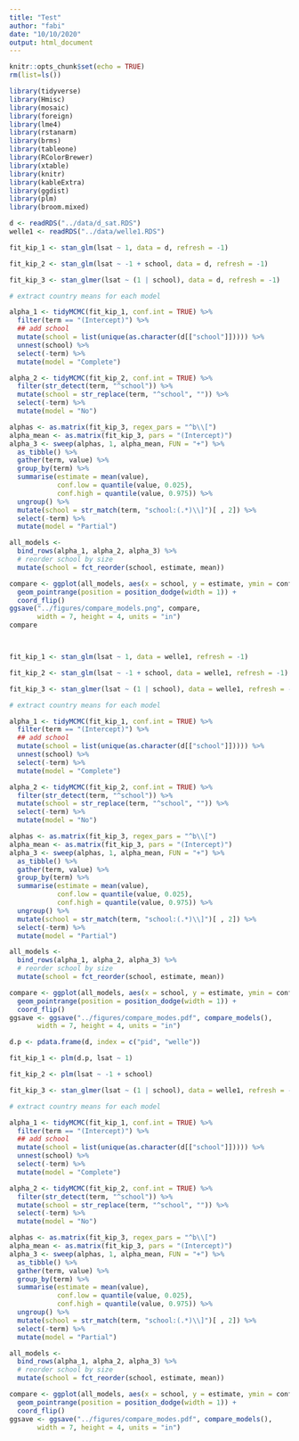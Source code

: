 ```yaml
---
title: "Test"
author: "fabi"
date: "10/10/2020"
output: html_document
---
```


```r
knitr::opts_chunk$set(echo = TRUE)
rm(list=ls())
```

```r
library(tidyverse)
library(Hmisc)
library(mosaic)
library(foreign)
library(lme4)
library(rstanarm)
library(brms)
library(tableone)
library(RColorBrewer)
library(xtable)
library(knitr)
library(kableExtra)
library(ggdist)
library(plm)
library(broom.mixed)
```

```r
d <- readRDS("../data/d_sat.RDS")
welle1 <- readRDS("../data/welle1.RDS")

fit_kip_1 <- stan_glm(lsat ~ 1, data = d, refresh = -1)

fit_kip_2 <- stan_glm(lsat ~ -1 + school, data = d, refresh = -1)

fit_kip_3 <- stan_glmer(lsat ~ (1 | school), data = d, refresh = -1)

# extract country means for each model

alpha_1 <- tidyMCMC(fit_kip_1, conf.int = TRUE) %>%
  filter(term == "(Intercept)") %>%
  ## add school
  mutate(school = list(unique(as.character(d[["school"]])))) %>%
  unnest(school) %>%
  select(-term) %>%
  mutate(model = "Complete")

alpha_2 <- tidyMCMC(fit_kip_2, conf.int = TRUE) %>%
  filter(str_detect(term, "^school")) %>%
  mutate(school = str_replace(term, "^school", "")) %>%
  select(-term) %>%
  mutate(model = "No")

alphas <- as.matrix(fit_kip_3, regex_pars = "^b\\[")
alpha_mean <- as.matrix(fit_kip_3, pars = "(Intercept)")
alpha_3 <- sweep(alphas, 1, alpha_mean, FUN = "+") %>%
  as_tibble() %>%
  gather(term, value) %>%
  group_by(term) %>%
  summarise(estimate = mean(value),
            conf.low = quantile(value, 0.025),
            conf.high = quantile(value, 0.975)) %>%
  ungroup() %>%
  mutate(school = str_match(term, "school:(.*)\\]")[ , 2]) %>%
  select(-term) %>%
  mutate(model = "Partial")

all_models <-
  bind_rows(alpha_1, alpha_2, alpha_3) %>%
  # reorder school by size
  mutate(school = fct_reorder(school, estimate, mean))

compare <- ggplot(all_models, aes(x = school, y = estimate, ymin = conf.low, ymax = conf.high, color = model)) +
  geom_pointrange(position = position_dodge(width = 1)) +
  coord_flip()
ggsave("../figures/compare_models.png", compare, 
       width = 7, height = 4, units = "in")
compare



fit_kip_1 <- stan_glm(lsat ~ 1, data = welle1, refresh = -1)

fit_kip_2 <- stan_glm(lsat ~ -1 + school, data = welle1, refresh = -1)

fit_kip_3 <- stan_glmer(lsat ~ (1 | school), data = welle1, refresh = -1)

# extract country means for each model

alpha_1 <- tidyMCMC(fit_kip_1, conf.int = TRUE) %>%
  filter(term == "(Intercept)") %>%
  ## add school
  mutate(school = list(unique(as.character(d[["school"]])))) %>%
  unnest(school) %>%
  select(-term) %>%
  mutate(model = "Complete")

alpha_2 <- tidyMCMC(fit_kip_2, conf.int = TRUE) %>%
  filter(str_detect(term, "^school")) %>%
  mutate(school = str_replace(term, "^school", "")) %>%
  select(-term) %>%
  mutate(model = "No")

alphas <- as.matrix(fit_kip_3, regex_pars = "^b\\[")
alpha_mean <- as.matrix(fit_kip_3, pars = "(Intercept)")
alpha_3 <- sweep(alphas, 1, alpha_mean, FUN = "+") %>%
  as_tibble() %>%
  gather(term, value) %>%
  group_by(term) %>%
  summarise(estimate = mean(value),
            conf.low = quantile(value, 0.025),
            conf.high = quantile(value, 0.975)) %>%
  ungroup() %>%
  mutate(school = str_match(term, "school:(.*)\\]")[ , 2]) %>%
  select(-term) %>%
  mutate(model = "Partial")

all_models <-
  bind_rows(alpha_1, alpha_2, alpha_3) %>%
  # reorder school by size
  mutate(school = fct_reorder(school, estimate, mean))

compare <- ggplot(all_models, aes(x = school, y = estimate, ymin = conf.low, ymax = conf.high, color = model)) +
  geom_pointrange(position = position_dodge(width = 1)) +
  coord_flip()
ggsave <- ggsave("../figures/compare_modes.pdf", compare_models(), 
       width = 7, height = 4, units = "in")

d.p <- pdata.frame(d, index = c("pid", "welle"))

fit_kip_1 <- plm(d.p, lsat ~ 1)

fit_kip_2 <- plm(lsat ~ -1 + school)

fit_kip_3 <- stan_glmer(lsat ~ (1 | school), data = welle1, refresh = -1)

# extract country means for each model

alpha_1 <- tidyMCMC(fit_kip_1, conf.int = TRUE) %>%
  filter(term == "(Intercept)") %>%
  ## add school
  mutate(school = list(unique(as.character(d[["school"]])))) %>%
  unnest(school) %>%
  select(-term) %>%
  mutate(model = "Complete")

alpha_2 <- tidyMCMC(fit_kip_2, conf.int = TRUE) %>%
  filter(str_detect(term, "^school")) %>%
  mutate(school = str_replace(term, "^school", "")) %>%
  select(-term) %>%
  mutate(model = "No")

alphas <- as.matrix(fit_kip_3, regex_pars = "^b\\[")
alpha_mean <- as.matrix(fit_kip_3, pars = "(Intercept)")
alpha_3 <- sweep(alphas, 1, alpha_mean, FUN = "+") %>%
  as_tibble() %>%
  gather(term, value) %>%
  group_by(term) %>%
  summarise(estimate = mean(value),
            conf.low = quantile(value, 0.025),
            conf.high = quantile(value, 0.975)) %>%
  ungroup() %>%
  mutate(school = str_match(term, "school:(.*)\\]")[ , 2]) %>%
  select(-term) %>%
  mutate(model = "Partial")

all_models <-
  bind_rows(alpha_1, alpha_2, alpha_3) %>%
  # reorder school by size
  mutate(school = fct_reorder(school, estimate, mean))

compare <- ggplot(all_models, aes(x = school, y = estimate, ymin = conf.low, ymax = conf.high, color = model)) +
  geom_pointrange(position = position_dodge(width = 1)) +
  coord_flip()
ggsave <- ggsave("../figures/compare_modes.pdf", compare_models(), 
       width = 7, height = 4, units = "in")
```

